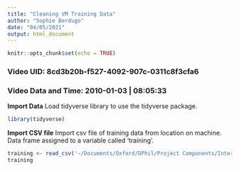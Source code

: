 ```yaml
---
title: "Cleaning VM Training Data"
author: "Sophie Berdugo"
date: "04/05/2021"
output: html_document
---
```


```r
knitr::opts_chunk$set(echo = TRUE)
```

### Video UID: 8cd3b20b-f527-4092-907c-0311c8f3cfa6
### Video Data and Time: 2010-01-03 | 08:05:33

**Import Data**
Load tidyverse library to use the tidyverse package.

```r
library(tidyverse)
```

**Import CSV file**
Import csv file of training data from location on machine. Data frame assigned to a variable called 'training'.

``` r
training <- read_csv('~/Documents/Oxford/DPhil/Project Components/Inter-Coder Reliability/Data/Victoire Martignac/Training Data/VM_training_data_updated.csv')
training
```
